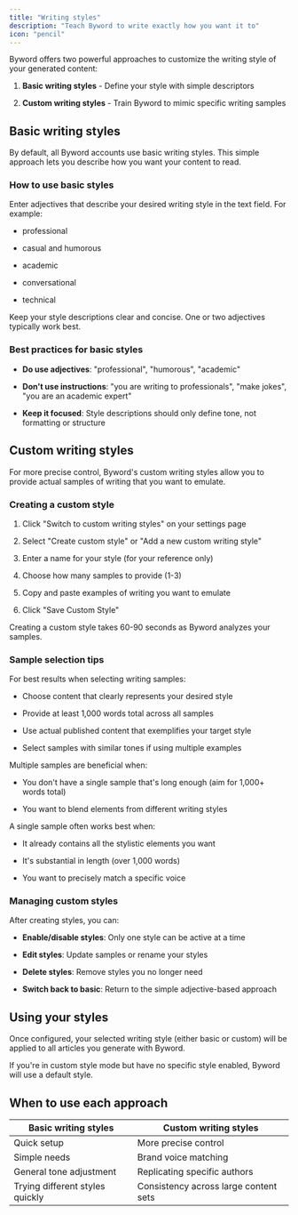 ```yaml
---
title: "Writing styles"
description: "Teach Byword to write exactly how you want it to"
icon: "pencil"
---
```


Byword offers two powerful approaches to customize the writing style of your generated content:

1. **Basic writing styles** - Define your style with simple descriptors

2. **Custom writing styles** - Train Byword to mimic specific writing samples

## Basic writing styles

By default, all Byword accounts use basic writing styles. This simple approach lets you describe how you want your content to read.

### How to use basic styles

Enter adjectives that describe your desired writing style in the text field. For example:

* professional

* casual and humorous

* academic

* conversational

* technical

<Info>
  Keep your style descriptions clear and concise. One or two adjectives typically work best.
</Info>

### Best practices for basic styles

* **Do use adjectives**: "professional", "humorous", "academic"

* **Don't use instructions**: "you are writing to professionals", "make jokes", "you are an academic expert"

* **Keep it focused**: Style descriptions should only define tone, not formatting or structure

## Custom writing styles

For more precise control, Byword's custom writing styles allow you to provide actual samples of writing that you want to emulate.

### Creating a custom style

1. Click "Switch to custom writing styles" on your settings page

2. Select "Create custom style" or "Add a new custom writing style"

3. Enter a name for your style (for your reference only)

4. Choose how many samples to provide (1-3)

5. Copy and paste examples of writing you want to emulate

6. Click "Save Custom Style"

<Warning>
  Creating a custom style takes 60-90 seconds as Byword analyzes your samples.
</Warning>

### Sample selection tips

For best results when selecting writing samples:

* Choose content that clearly represents your desired style

* Provide at least 1,000 words total across all samples

* Use actual published content that exemplifies your target style

* Select samples with similar tones if using multiple examples

<Accordion title="When to use multiple samples">
  Multiple samples are beneficial when:

  * You don't have a single sample that's long enough (aim for 1,000+ words total)

  * You want to blend elements from different writing styles

  A single sample often works best when:

  * It already contains all the stylistic elements you want

  * It's substantial in length (over 1,000 words)

  * You want to precisely match a specific voice
</Accordion>

### Managing custom styles

After creating styles, you can:

* **Enable/disable styles**: Only one style can be active at a time

* **Edit styles**: Update samples or rename your styles

* **Delete styles**: Remove styles you no longer need

* **Switch back to basic**: Return to the simple adjective-based approach

## Using your styles

Once configured, your selected writing style (either basic or custom) will be applied to all articles you generate with Byword.

<Info>
  If you're in custom style mode but have no specific style enabled, Byword will use a default style.
</Info>

## When to use each approach

| Basic writing styles            | Custom writing styles                 |
| ------------------------------- | ------------------------------------- |
| Quick setup                     | More precise control                  |
| Simple needs                    | Brand voice matching                  |
| General tone adjustment         | Replicating specific authors          |
| Trying different styles quickly | Consistency across large content sets |